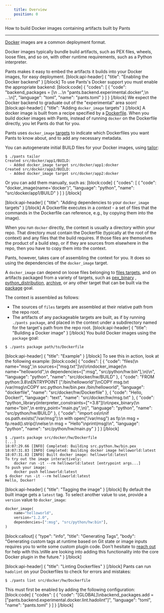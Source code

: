 ```yaml
---
    title: Overview
    position: 0
---
```


How to build Docker images containing artifacts built by Pants

---

[Docker](https://www.docker.com/) images are a common deployment format. 

Docker images typically bundle build artifacts, such as PEX files, wheels, loose files, and so on, with other runtime requirements, such as a Python interpreter.

Pants makes it easy to embed the artifacts it builds into your Docker images, for easy deployment.
[block:api-header]
{
  "title": "Enabling the Docker backend"
}
[/block]
To use Pants's Docker support you must enable the appropriate backend:
[block:code]
{
  "codes": [
    {
      "code": "backend_packages = [\n  ...\n  \"pants.backend.experimental.docker\",\n  ...\n]",
      "language": "toml",
      "name": "pants.toml"
    }
  ]
}
[/block]
We expect the Docker backend to graduate out of the "experimental" area soon!
[block:api-header]
{
  "title": "Adding `docker_image` targets"
}
[/block]
A docker image is built from a recipe specified by a  [Dockerfile](https://docs.docker.com/engine/reference/builder/). When you build docker images with Pants, instead of running `docker` on the Dockerfile directly, you let Pants do that for you.

Pants uses `docker_image` [targets](doc:targets) to indicate which Dockerfiles you want Pants to know about, and to add any necessary metadata. 

You can autogenerate initial BUILD files for your Docker images, using [tailor](doc:python-tailor-goal):

```
$ ./pants tailor
Created src/docker/app1/BUILD:
  - Added docker_image target src/docker/app1:docker
Created src/docker/app2/BUILD:
  - Added docker_image target src/docker/app2:docker
```

Or you can add them manually, such as:
[block:code]
{
  "codes": [
    {
      "code": "docker_image(name='docker')",
      "language": "python",
      "name": "src/docker/app1/BUILD"
    }
  ]
}
[/block]

[block:api-header]
{
  "title": "Adding dependencies to your `docker_image` targets"
}
[/block]
A Dockerfile executes in a _context_ - a set of files that the commands in the Dockerfile can reference, e.g., by copying them into the image).

When you run `docker` directly, the context is usually a directory within your repo. That directory must contain the Dockerfile (typically at the root of the context) and any files that the build requires. If those files are themselves the product of a build step, or if they are sources from elsewhere in the repo, then you have to copy them into the context.

Pants, however, takes care of assembling the context for you. It does so using the dependencies of the `docker_image` target. 

A `docker_image` can depend on loose files belonging to [files targets](doc:resources#files), and on artifacts packaged from a variety of targets, such as [pex_binary](doc:reference-pex_binary) , [python_distribution](doc:reference-python_distribution), [archive](doc:reference-archive), or any other target that can be built via the [package](doc:reference-package) goal.

The context is assembled as follows:
- The sources of `files` targets are assembled at their relative path from the repo root.
- The artifacts of any packageable targets are built, as if by running `./pants package`, and placed in the context under a subdirectory named for the target's path from the repo root. 
[block:api-header]
{
  "title": "Building a Docker image"
}
[/block]
You build Docker images using the `package` goal:
```
$ ./pants package path/to/Dockerfile
```
[block:api-header]
{
  "title": "Example"
}
[/block]
To see this in action, look at the following example:
[block:code]
{
  "codes": [
    {
      "code": "files(\n    name=\"msg\",\n    sources=[\"msg.txt\"]\n)\n\ndocker_image(\n    name=\"helloworld\",\n    dependencies=[\":msg\", \"src/python/hw:bin\"],\n)\n",
      "language": "python",
      "name": "src/docker/hw/BUILD"
    },
    {
      "code": "FROM python:3.8\nENTRYPOINT [\"/bin/helloworld\"]\nCOPY msg.txt /var/msg\nCOPY src.python.hw/bin.pex /bin/helloworld",
      "language": "dockerfile",
      "name": "src/docker/hw/Dockerfile"
    },
    {
      "code": "Hello, Docker!",
      "language": "text",
      "name": "src/docker/hw/msg.txt"
    },
    {
      "code": "python_library(interpreter_constraints=[\"=3.8\"])\n\npex_binary(\n    name=\"bin\",\n    entry_point=\"main.py\",\n)",
      "language": "python",
      "name": "src/python/hw/BUILD"
    },
    {
      "code": "import os\n\nif os.path.exists(\"/var/msg\"):\n    with open(\"/var/msg\") as fp:\n        msg = fp.read().strip()\nelse:\n    msg = \"Hello\"\nprint(msg)\n",
      "language": "python",
      "name": "src/python/hw/main.py"
    }
  ]
}
[/block]
```
$ ./pants package src/docker/hw/Dockerfile
[...]
18:07:29.66 [INFO] Completed: Building src.python.hw/bin.pex
18:07:31.83 [INFO] Completed: Building docker image helloworld:latest
18:07:31.83 [INFO] Built docker image: helloworld:latest
To try out the image interactively:
    docker run -it --rm helloworld:latest [entrypoint args...]
To push your image:
    docker push helloworld:latest
$ docker run -it --rm helloworld:latest
Hello, Docker!
```
[block:api-header]
{
  "title": "Tagging the image"
}
[/block]
By default the built image gets a `latest` tag. To select another value to use, provide a `version` value to `docker_image`:

```python
docker_image(
    name="helloworld",
    version="1.2.0",
    dependencies=[":msg", "src/python/hw:bin"],
)
```
[block:callout]
{
  "type": "info",
  "title": "Generating Tags",
  "body": "Generating custom tags at runtime based on Git state or image inputs requires you to write some custom plugin code. Don't hesitate to [reach out](doc:getting-help) for help with this.\nWe are looking into adding this functionality into the core Docker plugin in the future."
}
[/block]

[block:api-header]
{
  "title": "Linting Dockerfiles"
}
[/block]
Pants can run `hadolint` on your Dockerfiles to check for errors and mistakes:

```
$ ./pants lint src/docker/hw/Dockerfile
```

This must first be enabled by adding the following configuration:
[block:code]
{
  "codes": [
    {
      "code": "[GLOBAL]\nbackend_packages.add = [\"pants.backend.experimental.docker.lint.hadolint\"]",
      "language": "toml",
      "name": "pants.toml"
    }
  ]
}
[/block]
